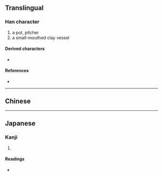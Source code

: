 {{character info}}
==Translingual==

===Han character===
{{Han char|rn=98|rad=瓦|as=14|sn=19|four=66717|canj=BCMVN|ids=⿱賏瓦}}

# a pot, pitcher
# a small-mouthed clay vessel

====Derived characters====
* {{l|mul|[[𭼹]]}}

====References====
* {{Han ref|kx=0752.270|dkj=21620|dj=1160.100|hdz=21433.080|uh=7516|ud=29974|bh=F277|bd=62071}}

----

==Chinese==
{{zh-see|罌|v}}

----

==Japanese==

===Kanji===
{{ja-kanji|grade=|rs=瓦14}}

# {{rfdef|ja|sort=瓦14}}

====Readings====
* {{ja-readings|on=[[おう]] (ō), [[えい]] (ei), [[よう]] (yō)|kun=[[ほとぎ]] (hotogi), [[かめ]] (kame), [[もたい]] (motai)|nanori=}}